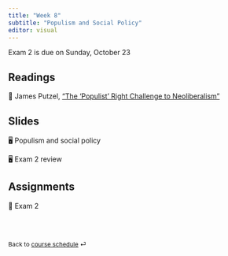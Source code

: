 ```yaml
---
title: "Week 8"
subtitle: "Populism and Social Policy"
editor: visual
---
```


::: callout-important
Exam 2 is due on Sunday, October 23
:::

## Readings

📖 James Putzel, ["The 'Populist' Right Challenge to Neoliberalism"](https://onlinelibrary-wiley-com.proxygw.wrlc.org/doi/full/10.1111/dech.12578)

## Slides

🖥️ Populism and social policy

🖥️ Exam 2 review

## Assignments

📘 Exam 2

<br><br>

::: {style="font-size: 0.875em;"}
Back to [course schedule](/ "Course schedule") ⏎
:::
